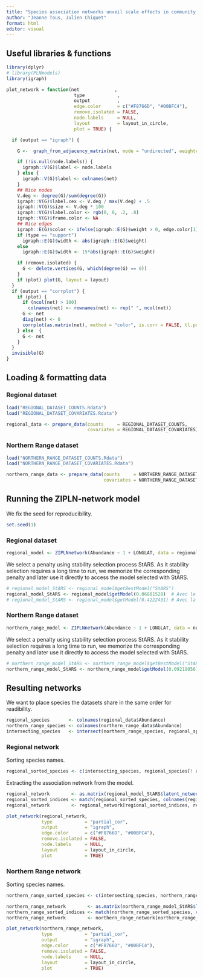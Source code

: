 ```yaml
---
title: "Species association networks unveil scale effects in community assemblage mechanisms."
author: "Jeanne Tous, Julien Chiquet"
format: html
editor: visual
---
```


## Useful libraries & functions

```r
library(dplyr)
# library(PLNmodels)
library(igraph)
```

```r
plot_network = function(net             ,
                         type            ,
                         output          ,
                         edge.color      = c("#F8766D", "#00BFC4"),
                         remove.isolated = FALSE,
                         node.labels     = NULL,
                         layout          = layout_in_circle,
                         plot = TRUE) {

  if (output == "igraph") {

    G <-  graph_from_adjacency_matrix(net, mode = "undirected", weighted = TRUE, diag = FALSE)

    if (!is.null(node.labels)) {
      igraph::V(G)$label <- node.labels
    } else {
      igraph::V(G)$label <- colnames(net)
    }
    ## Nice nodes
    V.deg <- degree(G)/sum(degree(G))
    igraph::V(G)$label.cex <- V.deg / max(V.deg) + .5
    igraph::V(G)$size <- V.deg * 100
    igraph::V(G)$label.color <- rgb(0, 0, .2, .8)
    igraph::V(G)$frame.color <- NA
    ## Nice edges
    igraph::E(G)$color <- ifelse(igraph::E(G)$weight > 0, edge.color[1], edge.color[2])
    if (type == "support")
      igraph::E(G)$width <- abs(igraph::E(G)$weight)
    else
      igraph::E(G)$width <- 15*abs(igraph::E(G)$weight)

    if (remove.isolated) {
      G <- delete.vertices(G, which(degree(G) == 0))
    }
    if (plot) plot(G, layout = layout)
  }
  if (output == "corrplot") {
    if (plot) {
      if (ncol(net) > 100)
        colnames(net) <- rownames(net) <- rep(" ", ncol(net))
      G <- net
      diag(net) <- 0
      corrplot(as.matrix(net), method = "color", is.corr = FALSE, tl.pos = "td", cl.pos = "n", tl.cex = 0.5, type = "upper")
    } else  {
      G <- net
    }
  }
  invisible(G)
}

```

## Loading & formatting data

### Regional dataset

```r
load("REGIONAL_DATASET_COUNTS.Rdata")
load("REGIONAL_DATASET_COVARIATES.Rdata")
```

```r
regional_data <- prepare_data(counts     = REGIONAL_DATASET_COUNTS,
                              covariates = REGIONAL_DATASET_COVARIATES)
```

### Northern Range dataset

```r
load("NORTHERN_RANGE_DATASET_COUNTS.Rdata")
load("NORTHERN_RANGE_DATASET_COVARIATES.Rdata")
```

```r
northern_range_data <- prepare_data(counts     = NORTHERN_RANGE_DATASET_COUNTS,
                                    covariates = NORTHERN_RANGE_DATASET_COVARIATES)
```

## Running the ZIPLN-network model

We fix the seed for reproducibility.

```r
set.seed(1)
```

### Regional dataset

```r
regional_model <- ZIPLNnetwork(Abundance ~ 1 + LONGLAT, data = regional_data, control = ZIPLNnetwork_param(min_ratio = 0.001,  penalize_diagonal = FALSE), zi = "col")

```

We select a penalty using stability selection process StARS. As it stability selection requires a long time to run, we memorize the corresponding penalty and later use it directly to access the model selected with StARS.

```r
# regional_model_StARS <- regional_model$getBestModel("StARS")
regional_model_StARS <- regional_model$getModel(0.06881528)  # Avec le code git
# regional_model_StARS <- regional_model$getModel(0.4222431) # Avec la librairie
```

### Northern Range dataset

```r
northern_range_model <- ZIPLNnetwork(Abundance ~ 1 + LONGLAT, data = northern_range_data, control = ZIPLNnetwork_param(min_ratio = 0.001,  penalize_diagonal = FALSE), zi = "col")

```

We select a penalty using stability selection process StARS. As it stability selection requires a long time to run, we memorize the corresponding penalty and later use it directly to access the model selected with StARS.

```r

# northern_range_model_StARS <- northern_range_model$getBestModel("StARS")
northern_range_model_StARS <- northern_range_model$getModel(0.09219056)
```

## Resulting networks

We want to place species the datasets share in the same order for readibility.

```r
regional_species       <- colnames(regional_data$Abundance)
northern_range_species <- colnames(northern_range_data$Abundance)
intersecting_species   <- intersect(northern_range_species, regional_species)
```

### Regional network

Sorting species names.

```r
regional_sorted_species <- c(intersecting_species, regional_species[! regional_species %in% intersecting_species])
```

Extracting the association network from the model.

```r
regional_network        <- as.matrix(regional_model_StARS$latent_network("partial_cor"))
regional_sorted_indices <- match(regional_sorted_species, colnames(regional_network))
regional_network        <- regional_network[regional_sorted_indices, regional_sorted_indices] 
```

```r
plot_network(regional_network,
             type            = "partial_cor",
             output          = "igraph",
             edge.color      = c("#F8766D", "#00BFC4"),
             remove.isolated = FALSE,
             node.labels     = NULL,
             layout          = layout_in_circle,
             plot            = TRUE)
```

### Northern Range network

Sorting species names.

```r
northern_range_sorted_species <- c(intersecting_species, northern_range_species[! northern_range_species %in% intersecting_species])
```

```r
northern_range_network        <- as.matrix(northern_range_model_StARS$latent_network("partial_cor"))
northern_range_sorted_indices <- match(northern_range_sorted_species, colnames(northern_range_network))
northern_range_network        <- northern_range_network[northern_range_sorted_indices, northern_range_sorted_indices] 
```

```r
plot_network(northern_range_network,
             type            = "partial_cor",
             output          = "igraph",
             edge.color      = c("#F8766D", "#00BFC4"),
             remove.isolated = FALSE,
             node.labels     = NULL,
             layout          = layout_in_circle,
             plot            = TRUE)
```
